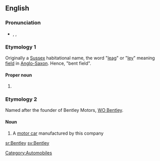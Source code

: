 ==English==

===Pronunciation===
* {{enPR|bĕnt'lē}}, {{IPA|/ˈbentliː/}}, {{SAMPA|/"bentli:/}}

{{wikipedia}}

===Etymology 1===
Originally a [[Sussex]] habitational name, the word "[[leag]]" or "[[ley]]" meaning [[field]] in [[Anglo-Saxon]]. Hence, "bent field".

====Proper noun====
{{en-proper noun|pl=Bentleys}} 
# {{surname|A=An|English [[habitational]]|from=Old English}}

===Etymology 2===
Named after the founder of Bentley Motors, [[w:WO Bentley|WO Bentley]].

====Noun====
{{en-noun}} 
# A [[motor car]] manufactured by this company

[[Category:Automobiles]]

[[sr:Bentley]]
[[sv:Bentley]]